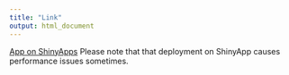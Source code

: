 ```yaml
---
title: "Link"
output: html_document
---
```


[App on ShinyApps](https://jansawicki.shinyapps.io/Homework3/)
Please note that that deployment on ShinyApp causes performance issues sometimes.
